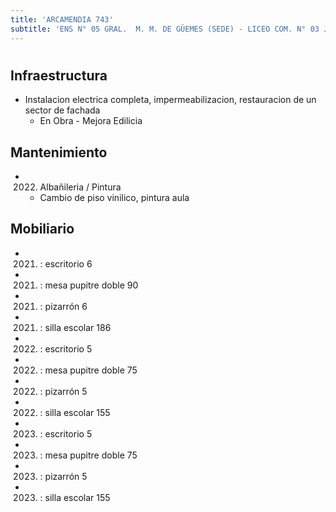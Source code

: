 ```yaml
---
title: 'ARCAMENDIA 743'
subtitle: 'ENS N° 05 GRAL.  M. M. DE GÜEMES (SEDE) - LICEO COM. N° 03 JOSE MANUEL ESTRADA'
---
```


#
## Infraestructura

* Instalacion electrica completa, impermeabilizacion, restauracion de un sector de fachada 
    + En Obra - Mejora Edilicia 


## Mantenimiento

*  (2022) Albañileria / Pintura 
    + Cambio de piso vinilico, pintura aula


## Mobiliario

*  (2021) : escritorio 6 

*  (2021) : mesa pupitre doble 90 

*  (2021) : pizarrón 6 

*  (2021) : silla escolar 186 

*  (2022) : escritorio 5 

*  (2022) : mesa pupitre doble 75 

*  (2022) : pizarrón 5 

*  (2022) : silla escolar 155 

*  (2023) : escritorio 5 

*  (2023) : mesa pupitre doble 75 

*  (2023) : pizarrón 5 

*  (2023) : silla escolar 155 










